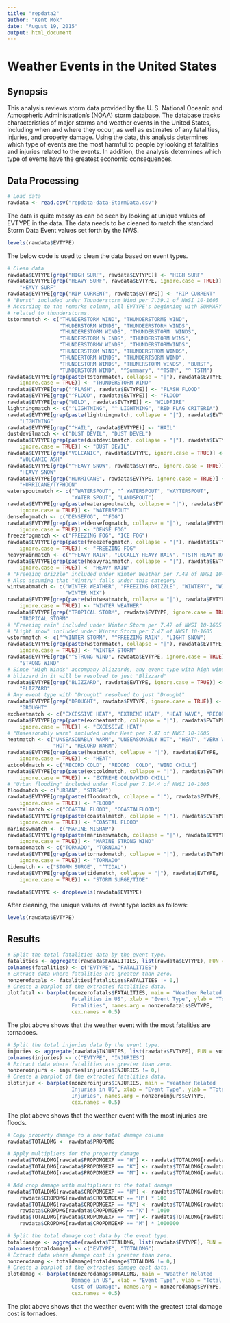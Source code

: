 ```yaml
---
title: "repdata2"
author: "Kent Mok"
date: "August 19, 2015"
output: html_document
---
```


# Weather Events in the United States

## Synopsis
This analysis reviews storm data provided by the U. S. National Oceanic and 
Atmospheric Administration's (NOAA) storm database. The database tracks 
characteristics of major storms and weather events in the United States, 
including when and where they occur, as well as estimates of any fatalities, 
injuries, and property damage. Using the data, this analysis determines which
type of events are the most harmful to people by looking at fatalities and 
injuries related to the events. In addition, the analysis determines which type
of events have the greatest economic consequences.

## Data Processing
```r
# Load data
rawdata <- read.csv("repdata-data-StormData.csv")
```

The data is quite messy as can be seen by looking at unique values of EVTYPE in
the data. The data needs to be cleaned to match the standard Storm Data Event
values set forth by the NWS.
```r
levels(rawdata$EVTYPE)
```

The below code is used to clean the data based on event types.
```r
# Clean data
rawdata$EVTYPE[grep("HIGH SURF", rawdata$EVTYPE)] <- "HIGH SURF"
rawdata$EVTYPE[grep("HEAVY SURF", rawdata$EVTYPE, ignore.case = TRUE)] <- 
    "HEAVY SURF"
rawdata$EVTYPE[grep("RIP CURRENT", rawdata$EVTYPE)] <- "RIP CURRENT"
# "Burst" included under Thunderstorm Wind per 7.39.1 of NWSI 10-1605
# According to the remarks column, all EVTYPE's beginning with SUMMARY were
# related to thunderstorms.
tstormmatch <- c("THUNDERSTORM WIND", "THUNDERSTORMS WIND",
                 "THUDERSTORM WINDS", "THUNDEERSTORM WINDS",
                 "THUNDERESTORM WINDS", "THUNDERSTORM  WINDS",
                 "THUNDERSTORM W INDS", "THUNDERSTORM WINS",
                 "THUNDERSTORMW WINDS", "THUNDERSTORMWINDS",
                 "THUNDERSTROM WIND", "THUNDERSTROM WINDS",
                 "THUNDERTORM WINDS", "THUNDERTSORM WIND",
                 "THUNDESTORM WINDS", "THUNERSTORM WINDS", "BURST",
                 "TUNDERSTORM WIND", "^Summary", "^TSTM", "^ TSTM")
rawdata$EVTYPE[grep(paste(tstormmatch, collapse = "|"), rawdata$EVTYPE,
    ignore.case = TRUE)] <- "THUNDERSTORM WIND"
rawdata$EVTYPE[grep("^FLASH", rawdata$EVTYPE)] <- "FLASH FLOOD"
rawdata$EVTYPE[grep("^FLOOD", rawdata$EVTYPE)] <- "FLOOD"
rawdata$EVTYPE[grep("WILD", rawdata$EVTYPE)] <- "WILDFIRE"
lightningmatch <- c("^LIGHTNING", "^ LIGHTNING", "RED FLAG CRITERIA")
rawdata$EVTYPE[grep(paste(lightningmatch, collapse = "|"), rawdata$EVTYPE)] <-
    "LIGHTNING"
rawdata$EVTYPE[grep("^HAIL", rawdata$EVTYPE)] <- "HAIL"
dustdevilmatch <- c("DUST DEVIL", "DUST DEVEL")
rawdata$EVTYPE[grep(paste(dustdevilmatch, collapse = "|"), rawdata$EVTYPE,
    ignore.case = TRUE)] <- "DUST DEVIL"
rawdata$EVTYPE[grep("VOLCANIC", rawdata$EVTYPE, ignore.case = TRUE)] <- 
    "VOLCANIC ASH"
rawdata$EVTYPE[grep("^HEAVY SNOW", rawdata$EVTYPE, ignore.case = TRUE)] <- 
    "HEAVY SNOW"
rawdata$EVTYPE[grep("HURRICANE", rawdata$EVTYPE, ignore.case = TRUE)] <- 
    "HURRICANE/TYPHOON"
waterspoutmatch <- c("^WATERSPOUT", "^ WATERSPOUT", "WAYTERSPOUT",
                     "WATER SPOUT", "LANDSPOUT")
rawdata$EVTYPE[grep(paste(waterspoutmatch, collapse = "|"), rawdata$EVTYPE,
    ignore.case = TRUE)] <- "WATERSPOUT"
densefogmatch <- c("DENSEFOG", "^FOG")
rawdata$EVTYPE[grep(paste(densefogmatch, collapse = "|"), rawdata$EVTYPE,
    ignore.case = TRUE)] <- "DENSE FOG"
freezefogmatch <- c("FREEZING FOG", "ICE FOG")
rawdata$EVTYPE[grep(paste(freezefogmatch, collapse = "|"), rawdata$EVTYPE,
    ignore.case = TRUE)] <- "FREEZING FOG"
heavyrainmatch <- c("^HEAVY RAIN", "LOCALLY HEAVY RAIN", "TSTM HEAVY RAIN")
rawdata$EVTYPE[grep(paste(heavyrainmatch, collapse = "|"), rawdata$EVTYPE,
    ignore.case = TRUE)] <- "HEAVY RAIN"
# "Freezing drizzle" included under Winter Weather per 7.48 of NWSI 10-1605
# Also assuming that "Wintry" falls under this category
wintweatmatch <- c("WINTER WEATHER", "FREEZING DRIZZLE", "WINTERY", "WINTRY",
                   "WINTER MIX")
rawdata$EVTYPE[grep(paste(wintweatmatch, collapse = "|"), rawdata$EVTYPE,
    ignore.case = TRUE)] <- "WINTER WEATHER"
rawdata$EVTYPE[grep("TROPICAL STORM", rawdata$EVTYPE, ignore.case = TRUE)] <- 
    "TROPICAL STORM"
# "Freezing rain" included under Winter Storm per 7.47 of NWSI 10-1605
# "Light snow" included under Winter Storm per 7.47 of NWSI 10-1605
wstormmatch <- c("^WINTER STORM", "^FREEZING RAIN", "LIGHT SNOW")
rawdata$EVTYPE[grep(paste(wstormmatch, collapse = "|"), rawdata$EVTYPE, 
    ignore.case = TRUE)] <- "WINTER STORM"
rawdata$EVTYPE[grep("^STRONG WIND", rawdata$EVTYPE, ignore.case = TRUE)] <- 
    "STRONG WIND"
# Since "High Winds" accompany blizzards, any event type with high wind and
# blizzard in it will be resolved to just "Blizzard"
rawdata$EVTYPE[grep("BLIZZARD", rawdata$EVTYPE, ignore.case = TRUE)] <- 
    "BLIZZARD"
# Any event type with "Drought" resolved to just "Drought"
rawdata$EVTYPE[grep("DROUGHT", rawdata$EVTYPE, ignore.case = TRUE)] <- 
    "DROUGHT"
excheatmatch <- c("EXCESSIVE HEAT", "EXTREME HEAT", "HEAT WAVE", "RECORD HEAT")
rawdata$EVTYPE[grep(paste(excheatmatch, collapse = "|"), rawdata$EVTYPE,
    ignore.case = TRUE)] <- "EXCESSIVE HEAT"
# "Unseasonably warm" included under Heat per 7.47 of NWSI 10-1605
heatmatch <- c("UNSEASONABLY WARM", "UNSEASONABLY HOT", "HEAT", "VERY WARM",
               "HOT", "RECORD WARM")
rawdata$EVTYPE[grep(paste(heatmatch, collapse = "|"), rawdata$EVTYPE, 
    ignore.case = TRUE)] <- "HEAT"
extcoldmatch <- c("RECORD COLD", "RECORD  COLD", "WIND CHILL")
rawdata$EVTYPE[grep(paste(extcoldmatch, collapse = "|"), rawdata$EVTYPE,
    ignore.case = TRUE)] <- "EXTREME COLD/WIND CHILL"
# "Urban flooding" included under Flood per 7.14.4 of NWSI 10-1605
floodmatch <- c("URBAN", "STREAM")
rawdata$EVTYPE[grep(paste(floodmatch, collapse = "|"), rawdata$EVTYPE,
    ignore.case = TRUE)] <- "FLOOD"
coastalmatch <- c("COASTAL FLOOD", "COASTALFLOOD")
rawdata$EVTYPE[grep(paste(coastalmatch, collapse = "|"), rawdata$EVTYPE,
    ignore.case = TRUE)] <- "COASTAL FLOOD"
marineswmatch <- c("MARINE MISHAP")
rawdata$EVTYPE[grep(paste(marineswmatch, collapse = "|"), rawdata$EVTYPE,
    ignore.case = TRUE)] <- "MARINE STRONG WIND"
tornadomatch <- c("TORNADO", "TORNDAO")
rawdata$EVTYPE[grep(paste(tornadomatch, collapse = "|"), rawdata$EVTYPE,
    ignore.case = TRUE)] <- "TORNADO"
tidematch <- c("STORM SURGE", "^TIDAL")
rawdata$EVTYPE[grep(paste(tidematch, collapse = "|"), rawdata$EVTYPE,
    ignore.case = TRUE)] <- "STORM SURGE/TIDE"

rawdata$EVTYPE <- droplevels(rawdata$EVTYPE)
```

After cleaning, the unique values of event type looks as follows:
```r
levels(rawdata$EVTYPE)
```


## Results
```r
# Split the total fatalities data by the event type.
fatalities <- aggregate(rawdata$FATALITIES, list(rawdata$EVTYPE), FUN = sum)
colnames(fatalities) <- c("EVTYPE", "FATALITIES")
# Extract data where fatalities are greater than zero.
nonzerofatals <- fatalities[fatalities$FATALITIES != 0,]
# Create a barplot of the extracted fatalities data.
plotfatal <- barplot(nonzerofatals$FATALITIES, main = "Weather Related 
                     Fatalities in US", xlab = "Event Type", ylab = "Total 
                     Fatalities", names.arg = nonzerofatals$EVTYPE, 
                     cex.names = 0.5)
```
  
The plot above shows that the weather event with the most fatalities are 
tornadoes.  
```r
# Split the total injuries data by the event type.
injuries <- aggregate(rawdata$INJURIES, list(rawdata$EVTYPE), FUN = sum)
colnames(injuries) <- c("EVTYPE", "INJURIES")
# Extract data where fatalities are greater than zero.
nonzeroinjurs <- injuries[injuries$INJURIES != 0,]
# Create a barplot of the extracted fatalities data.
plotinjur <- barplot(nonzeroinjurs$INJURIES, main = "Weather Related 
                     Injuries in US", xlab = "Event Type", ylab = "Total 
                     Injuries", names.arg = nonzeroinjurs$EVTYPE, 
                     cex.names = 0.5)

```
  
The plot above shows that the weather event with the most injuries are 
floods.  

```r
# Copy property damage to a new total damage column
rawdata$TOTALDMG <- rawdata$PROPDMG

# Apply multipliers for the property damage
rawdata$TOTALDMG[rawdata$PROPDMGEXP == "H"] <- rawdata$TOTALDMG[rawdata$PROPDMGEXP == "H"] * 100
rawdata$TOTALDMG[rawdata$PROPDMGEXP == "K"] <- rawdata$TOTALDMG[rawdata$PROPDMGEXP == "K"] * 1000
rawdata$TOTALDMG[rawdata$PROPDMGEXP == "M"] <- rawdata$TOTALDMG[rawdata$PROPDMGEXP == "M"] * 1000000

# Add crop damage with multipliers to the total damage
rawdata$TOTALDMG[rawdata$CROPDMGEXP == "H"] <- rawdata$TOTALDMG[rawdata$CROPDMGEXP == "H"] + 
    rawdata$CROPDMG[rawdata$CROPDMGEXP == "H"] * 100
rawdata$TOTALDMG[rawdata$CROPDMGEXP == "K"] <- rawdata$TOTALDMG[rawdata$CROPDMGEXP == "K"] + 
    rawdata$CROPDMG[rawdata$CROPDMGEXP == "K"] * 1000
rawdata$TOTALDMG[rawdata$CROPDMGEXP == "M"] <- rawdata$TOTALDMG[rawdata$CROPDMGEXP == "M"] + 
    rawdata$CROPDMG[rawdata$CROPDMGEXP == "M"] * 1000000

# Split the total damage cost data by the event type.
totaldamage <- aggregate(rawdata$TOTALDMG, list(rawdata$EVTYPE), FUN = sum)
colnames(totaldamage) <- c("EVTYPE", "TOTALDMG")
# Extract data where damage cost is greater than zero.
nonzerodamag <- totaldamage[totaldamage$TOTALDMG != 0,]
# Create a barplot of the extracted damage cost data.
plotdamag <- barplot(nonzerodamag$TOTALDMG, main = "Weather Related 
                     Damage in US", xlab = "Event Type", ylab = "Total 
                     Cost of Damage", names.arg = nonzerodamag$EVTYPE, 
                     cex.names = 0.5)
```
  
The plot above shows that the weather event with the greatest total damage cost
is tornadoes.